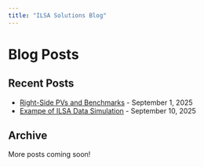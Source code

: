 ```yaml
---
title: "ILSA Solutions Blog"
---
```


# Blog Posts

## Recent Posts

-   [Right-Side PVs and Benchmarks](right-side_pvs.qmd) - September 1, 2025
-   [Exampe of ILSA Data Simulation](lsa_simulation_example.qmd) - September 10, 2025

## Archive

More posts coming soon!
